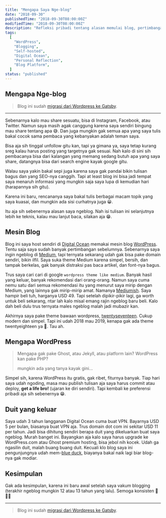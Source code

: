 ```yaml
---
title: "Mengapa Saya Nge-blog"
date: "2018-09-30"
publishedTime: "2018-09-30T08:00:00Z"
modifiedTime: "2018-09-30T08:00:00Z"
description: "Refleksi pribadi tentang alasan memulai blog, pertimbangan dalam memilih platform WordPress yang dihosting sendiri, pemilihan tema, dan biaya yang dikeluarkan untuk mempertahankan blog pribadi."
tags:
  [
    "WordPress",
    "Blogging",
    "Self-hosted",
    "Digital Ocean",
    "Personal Reflection",
    "Blog Platform",
  ]
status: "published"
---
```


## Mengapa Nge-blog

> Blog ini sudah [migrasi dari Wordpress ke Gatsby](/blog/migrasi-dari-wordpress-ke-gatsby).

---

Sebenarnya kalo mau share sesuatu, bisa di Instagram, Facebook, atau Twitter. Namun saya masih agak canggung karena saya sendiri bingung mau share tentang apa 😅. Dan juga mungkin gak semua apa yang saya tulis bakal cocok sama pembaca yang kebanyakan adalah teman saya.

Bisa aja sih tinggal unfollow gitu kan, tapi ya gimana ya, saya tetap kurang sreg kalau harus posting yang targetnya gak sesuai. Nah kalo di sini sih pembacanya bisa dari kalangan yang memang sedang butuh apa yang saya share, datangnya bisa dari search engine kayak google gitu.

Walau saya yakin bakal sepi juga karena saya gak pandai bikin tulisan bagus dan yang SEO-nya canggih. Tapi at least blog ini bisa jadi tempat saya menaruh informasi yang mungkin saja saya lupa di kemudian hari (harapannya sih gitu).

Karena ini baru, rencananya saya bakal tulis berbagai macam topik yang saya kuasai, dan mungkin ada sisi curhatnya juga 😀.

Itu aja sih sebenernya alasan saya ngeblog. Nah isi tulisan ini selanjutnya lebih ke teknis, kalau mau lanjut baca, silakan aja 😁.

## Mesin Blog

Blog ini saya host sendiri di [Digital Ocean](https://m.do.co/c/d53ab36aca48) memakai mesin blog [WordPress](https://wordpress.org). Tentu saja saya sudah banyak pertimbangan sebelumnya. Sebenarnya saya ingin ngeblog di [Medium](https://medium.com), tapi ternyata sekarang udah gak bisa pake domain sendiri, bikin ilfil. Saya suka theme Medium karena simpel, bersih, dan tampak berkelas, gak banyak distraksi pas baca artikel, dan font-nya bagus.

Trus saya cari cari di google `wordpress theme like medium`. Banyak hasil yang keluar, banyak rekomendasi dari orang-orang. Namun saya cuma nemu satu dari semua rekomendasi itu yang menurut saya mirip dengan Medium, yang lainnya gak mirip-mirip amat. Namanya [Mediumish](https://www.wowthemes.net/themes/mediumish-wordpress/). Saya hampir beli tuh, harganya USD 49. Tapi setelah dipikir-pikir lagi, ga worth untuk beli sekarang, ntar lah kalo misal emang rajin ngeblog baru beli. Kalo dah beli dulu trus ternyata males ngeblog malah jadi mubazir kan.

Akhirnya saya pake theme bawaan wordpress, [twentyseventeen](https://wordpress.org/themes/twentyseventeen/). Cukup modern dan simpel. Tapi ini udah 2018 mau 2019, kenapa gak ada theme twentyeighteen ya 🤔. Tau ah.

## Mengapa WordPress

> Mengapa gak pake Ghost, atau Jekyll, atau platform lain? WordPress kan pake PHP?
>
> mungkin ada yang tanya kayak gini...

Simpel sih, karena WordPress itu gratis, gak ribet, fiturnya banyak. Tiap hari saya udah ngoding, masa mau publish tulisan aja saya harus commit atau deploy, **get a life bro!** (ujaran ke diri sendiri). Tapi kembali ke preferensi pribadi aja sih sebenernya 😁.

## Duit yang keluar

Saya udah 3 tahun langganan Digital Ocean cuma buat VPN. Bayarnya USD 5 per bulan, biasanya buat VPN aja. Trus domain dot com ini sekitar USD 11 per tahun. Jadi bisa dihitung sendiri berapa duit yang dikeluarkan buat saya ngeblog. Murah banget ini. Bayangkan aja kalo saya harus upgrade ke WordPress.com atau Ghost premium hosting, bisa jebol nih kocek. Udah ga ngasilin duit, malah buang buang duit. Kecuali klo blog saya ini pengunjungnya udah mem-[blue duck](https://tokopedia.link/pxEuDXiDCQ), biayanya bakal naik lagi biar blog-nya gak modiar.

## Kesimpulan

Gak ada kesimpulan, karena ini baru awal setelah saya vakum blogging (terakhir ngeblog mungkin 12 atau 13 tahun yang lalu). Semoga konsisten 🙏 🙇🏻

---

> Blog ini sudah [migrasi dari Wordpress ke Gatsby](/migrasi-dari-wordpress-ke-gatsby).
